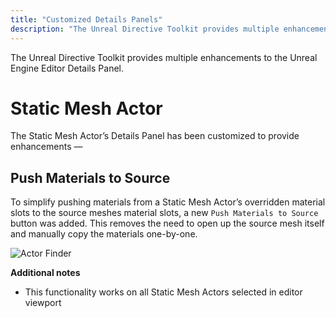 ```yaml
---
title: "Customized Details Panels"
description: "The Unreal Directive Toolkit provides multiple enhancements to the Unreal Engine Editor Details Panel."
---
```


The Unreal Directive Toolkit provides multiple enhancements to the Unreal Engine Editor Details Panel.

# Static Mesh Actor

The Static Mesh Actor’s Details Panel has been customized to provide enhancements —

## Push Materials to Source

To simplify pushing materials from a Static Mesh Actor’s overridden material slots to the source meshes material slots, a new `Push Materials to Source` button was added. This removes the need to open up the source mesh itself and manually copy the materials one-by-one.

![Actor Finder](/images/toolkit/push-materials-to-source.png)

**Additional notes**

- This functionality works on all Static Mesh Actors selected in editor viewport